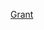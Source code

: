 {{US county navigation box
| template_name = 格蘭特縣 (印地安納州)
| collapse_state = 
| listclass = hlist
| county = 格蘭特縣
| state = 印地安納州

| map_image = Map of Indiana highlighting Grant County.svg
| map_caption = 
| map_size = 100x100

| seat = 馬里昂

| title1 = [[都市]]
| body1 = 
*[[蓋斯城 (印地安納州)|蓋斯城]] 
*[[瓊斯伯勒 (印地安納州)|瓊斯伯勒]] 
* [[馬里昂 (印地安納州)|馬里昂]]

| title2 = [[鎮|市鎮]]
| body2  = 
*[[康弗斯 (印地安納州)|康弗斯]]‡ 
*[[費爾芒特 (印地安納州)|費爾芒特]] 
*[[福勒頓 (印地安納州)|福勒頓]] 
*[[馬修斯 (印地安納州)|馬修斯]] 
*[[斯威茲 (印地安納州)|斯威茲]] 
*[[斯威特瑟 (印地安納州)|斯威特瑟]] 
*[[阿普蘭 (印地安納州)|阿普蘭]] 
*[[范布倫 (印地安納州)|范布倫]]

| title3 = [[行政鎮區]]
| body3  =
*[[森特鎮區 (印地安納州格蘭特縣)|森特]] 
*[[費爾芒特鎮區 (印地安納州格蘭特縣)|費爾芒特]] 
*[[富蘭克林鎮區 (印地安納州格蘭特縣)|富蘭克林]] 
*[[格林鎮區 (印地安納州格蘭特縣)|格林]] 
*[[傑佛遜鎮區 (印地安納州格蘭特縣)|傑佛遜]] 
*[[利柏提鎮區 (印地安納州格蘭特縣)|利柏提]] 
*[[米爾鎮區 (印地安納州格蘭特縣)|米爾]] 
*[[門羅鎮區 (印地安納州格蘭特縣)|門羅]] 
*[[普萊森特鎮區 (印地安納州格蘭特縣)|普萊森特]] 
*[[里奇蘭鎮區 (印地安納州格蘭特縣)|里奇蘭]] 
*[[西姆斯鎮區 (印地安納州格蘭特縣)|西姆斯]] 
*[[范布倫鎮區 (印地安納州格蘭特縣)|范布倫]] 
*[[華盛頓鎮區 (印地安納州格蘭特縣)|華盛頓]]

| title4 = [[人口普查指定地區]]
| body4 = 
*[[赫布斯特 (印地安納州)|赫布斯特]] 
*[[賈拉帕 (印地安納州)|賈拉帕]] 
*[[蘭德斯 (印地安納州)|蘭德斯]] 
*[[米爾 (印地安納州)|米爾]] 
*[[伊莎貝爾點 (印地安納州)|伊莎貝爾點]] 
*[[西姆斯 (印地安納州)|西姆斯]]

| title5 = [[非建制地區]]
| body5 = 
*[[阿卡納 (印地安納州)|阿卡納]] 
*[[科爾 (印地安納州)|科爾]] 
*[[法爾維爾 (印地安納州)|法爾維爾]] 
*[[福克斯 (印地安納州)|福克斯]] 
*[[弗倫迪科納 (印地安納州)|弗倫迪科納]]
*[[哈克爾曼 (印地安納州)|哈克爾曼]] 
*[[漢菲爾德 (印地安納州)|漢菲爾德]] 
*[[賈登 (印地安納州)|賈登]]
*[[邁克爾斯維爾 (印地安納州)|邁克爾斯維爾]] 
*[[諾莫爾 (印地安納州)|諾莫爾]] 
*[[拉德利 (印地安納州)|拉德利]] 
*[[里格登 (印地安納州)|里格登]]‡
*[[羅斯堡 (印地安納州格蘭特縣)|羅斯堡]] 
*[[夏迪希爾斯 (印地安納州)|夏迪希爾斯]] 
*[[韋弗 (印地安納州)|韋弗]]

| title6 = 備註
| body6 = ‡該聚居地有部分隸屬其他縣份

}}<noinclude>
[[Category:印第安納州縣份導航模板|Grant]]
</noinclude>